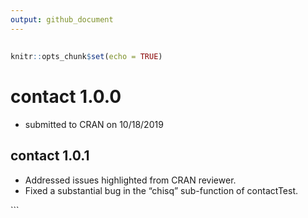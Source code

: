 ```yaml
---
output: github_document
---
```


<!-- NEWS.md is generated from NEWS.Rmd. Please edit that file -->
---

```r
knitr::opts_chunk$set(echo = TRUE)
```

# contact 1.0.0 

* submitted to CRAN on 10/18/2019 

## contact 1.0.1

* Addressed issues highlighted from CRAN reviewer.
* Fixed a substantial bug in the "chisq" sub-function of contactTest.

```